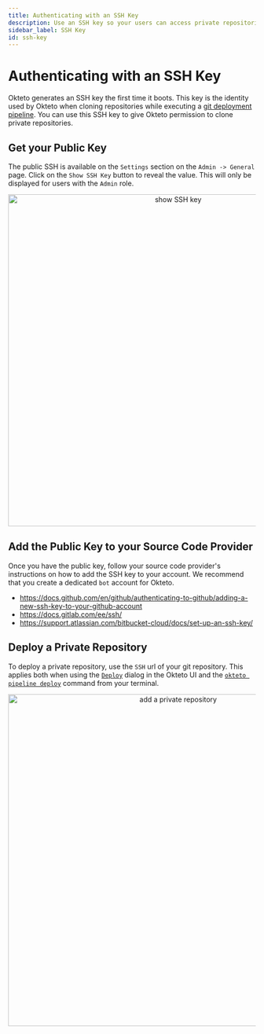 ```yaml
---
title: Authenticating with an SSH Key
description: Use an SSH key so your users can access private repositories in their development environments
sidebar_label: SSH Key
id: ssh-key
---
```



# Authenticating with an SSH Key <TiersList tiers="Scale Enterprise Self-Hosted" />

Okteto generates an SSH key the first time it boots. This key is the identity used by Okteto when cloning repositories while executing a [git deployment pipeline](cloud/deploy-from-git.mdx). You can use this SSH key to give Okteto permission to clone private repositories.

## Get your Public Key

The public SSH is available on the `Settings` section on the `Admin -> General` page. Click on the `Show SSH Key` button to reveal the value. This will only be displayed for users with the `Admin` role.

<p align="center">
  <Image
    src={
      require("@site/static/img/private-repository-ssh-key-sidebar.png").default
    }
    alt="show SSH key"
    width="676"
  />
</p>

## Add the Public Key to your Source Code Provider

Once you have the public key, follow your source code provider's instructions on how to add the SSH key to your account. We recommend that you create a dedicated `bot` account for Okteto.

- https://docs.github.com/en/github/authenticating-to-github/adding-a-new-ssh-key-to-your-github-account
- https://docs.gitlab.com/ee/ssh/
- https://support.atlassian.com/bitbucket-cloud/docs/set-up-an-ssh-key/

## Deploy a Private Repository

To deploy a private repository, use the `SSH` url of your git repository. This applies both when using the [`Deploy`](cloud/deploy-from-git.mdx) dialog in the Okteto UI and the [`okteto pipeline deploy`](reference/cli.mdx#deploy) command from your terminal.

<p align="center">
  <Image
    src={require("@site/static/img/private-repository.png").default}
    alt="add a private repository"
    width="676"
  />
</p>
